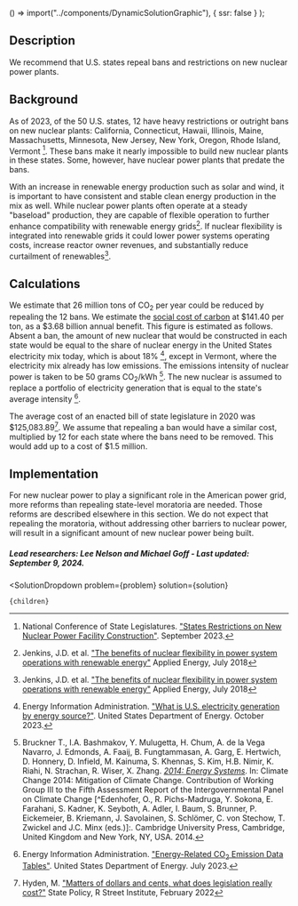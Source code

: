
  () => import("../components/DynamicSolutionGraphic"),
  { ssr: false }
);


## Description
We recommend that U.S. states repeal bans and restrictions on new nuclear power plants.

## Background
As of 2023, of the 50 U.S. states, 12 have heavy restrictions or outright bans on new nuclear plants: California, Connecticut, Hawaii, Illinois, Maine, Massachusetts, Minnesota, New Jersey, New York, Oregon, Rhode Island, Vermont [^"1"]. These bans make it nearly impossible to build new nuclear plants in these states. Some, however, have nuclear power plants that predate the bans.

With an increase in renewable energy production such as solar and wind, it is important to have consistent and stable clean energy production in the mix as well. While nuclear power plants often operate at a steady "baseload" production, they are capable of flexible operation to further enhance compatibility with renewable energy grids[^"6"]. If nuclear flexibility is integrated into renewable grids it could lower power systems operating costs, increase reactor owner revenues, and substantially reduce curtailment of renewables[^"6"].

## Calculations
We estimate that 26 million tons of CO<sub>2</sub> per year could be reduced by repealing the 12 bans. We estimate the [social cost of carbon](https://www.urbancruiseship.org/energy/energy_socioeconomics/carbon_pricing_e) at $141.40 per ton, as a $3.68 billion annual benefit.
This figure is estimated as follows. Absent a ban, the amount of new nuclear that would be constructed in each state would be equal to the share of nuclear energy in the United States electricity mix today, which is about 18% [^"3"], except in Vermont, where the electricity mix already has low emissions. The emissions intensity of nuclear power is taken to be 50 grams CO<sub>2</sub>/kWh [^"2"]. The new nuclear is assumed to replace a portfolio of electricity generation that is equal to the state's average intensity [^"4"].

The average cost of an enacted bill of state legislature in 2020 was $125,083.89[^"5"]. We assume that repealing a ban would have a similar cost, multiplied by 12 for each state where the bans need to be removed. This would add up to a cost of $1.5 million.

## Implementation
For new nuclear power to play a significant role in the American power grid, more reforms than repealing state-level moratoria are needed. Those reforms are described elsewhere in this section. We do not expect that repealing the moratoria, without addressing other barriers to nuclear power, will result in a significant amount of new nuclear power being built.

##### Lead researchers: Lee Nelson and Michael Goff - Last updated: September 9, 2024.

[^"1"]: National Conference of State Legislatures. ["States Restrictions on New Nuclear Power Facility Construction"](https://www.ncsl.org/environment-and-natural-resources/states-restrictions-on-new-nuclear-power-facility-construction). September 2023.

[^"2"]: Bruckner T., I.A. Bashmakov, Y. Mulugetta, H. Chum, A. de la Vega Navarro, J. Edmonds, A. Faaij, B. Fungtammasan, A. Garg, E. Hertwich, D. Honnery, D. Infield, M. Kainuma, S. Khennas, S. Kim, H.B. Nimir, K. Riahi, N. Strachan, R. Wiser, X. Zhang. [*2014: Energy Systems*](https://www.ipcc.ch/site/assets/uploads/2018/02/ipcc_wg3_ar5_chapter7.pdf). In: Climate Change 2014: Mitigation of Climate Change. Contribution of Working Group III to the Fifth Assessment Report of the Intergovernmental Panel on Climate Change [^Edenhofer, O., R. Pichs-Madruga, Y. Sokona, E. Farahani, S. Kadner, K. Seyboth, A. Adler, I. Baum, S. Brunner, P. Eickemeier, B. Kriemann, J. Savolainen, S. Schlömer, C. von Stechow, T. Zwickel and J.C. Minx (eds.)]:. Cambridge University Press, Cambridge, United Kingdom and New York, NY, USA. 2014.

[^"3"]: Energy Information Administration. ["What is U.S. electricity generation by energy source?"](https://www.eia.gov/tools/faqs/faq.php?id=427&t=3). United States Department of Energy. October 2023.

[^"4"]: Energy Information Administration. ["Energy-Related CO<sub>2</sub> Emission Data Tables"](https://www.eia.gov/environment/emissions/state/). United States Department of Energy. July 2023.

[^"5"]: Hyden, M. ["Matters of dollars and cents, what does legislation really cost?"]( https://www.rstreet.org/commentary/matters-of-dollars-and-cents-what-does-legislation-really-cost/) State Policy, R Street Institute, February 2022

[^"6"]: Jenkins, J.D. et al. ["The benefits of nuclear flexibility in power system operations with renewable energy"](https://doi.org/10.1016/j.apenergy.2018.03.002) Applied Energy, July 2018


  <SolutionDropdown 
    problem={problem} 
    solution={solution}
  >
    {children}
  </SolutionDropdown>